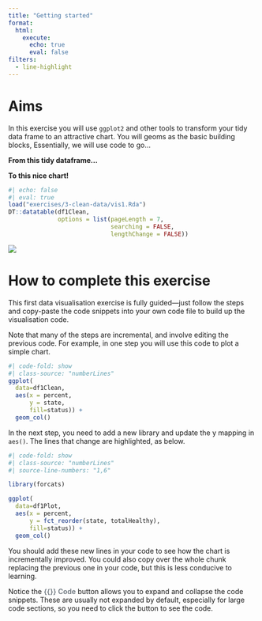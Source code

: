 ```yaml
---
title: "Getting started"
format: 
  html:
    execute:
      echo: true
      eval: false 
filters:
  - line-highlight
---
```



# Aims

In this exercise you will use `ggplot2` and other tools to transform your tidy data frame to an attractive chart. You will geoms as the basic building blocks, Essentially, we will use code to go...


:::: {.column-page}

::: {layout-ncol=2}

**From this tidy dataframe...**

**To this nice chart!** 

```r
#| echo: false
#| eval: true
load("exercises/3-clean-data/vis1.Rda")
DT::datatable(df1Clean,
              options = list(pageLength = 7, 
                             searching = FALSE,
                             lengthChange = FALSE))
```

![](../images/self-assessed-health.png)


:::

:::: 


# How to complete this exercise

This first data visualisation exercise is fully guided---just follow the steps and copy-paste the code snippets into your own code file to build up the visualisation code. 

Note that many of the steps are incremental, and involve editing the previous code. For example, in one step you will use this code to plot a simple chart.

```r
#| code-fold: show
#| class-source: "numberLines"
ggplot(
  data=df1Clean,
  aes(x = percent, 
      y = state, 
      fill=status)) + 
  geom_col()
```

In the next step, you need to add a new library and update the y mapping in `aes()`. The lines that change are highlighted, as below. 

```r
#| code-fold: show
#| class-source: "numberLines"
#| source-line-numbers: "1,6"

library(forcats)

ggplot(
  data=df1Plot,
  aes(x = percent, 
      y = fct_reorder(state, totalHealthy), 
      fill=status)) + 
  geom_col()
```

You should add these new lines in your code to see how the chart is incrementally improved. You could also copy over the whole chunk replacing the previous one in your code, but this is less conducive to learning. 

Notice the <span style="color: #6c757d; font-weight: 600">{{<fa play>}} Code</span> button allows you to expand and collapse the code snippets. These are usually not expanded by default, especially for large code sections, so you need to click the button to see the code. 
